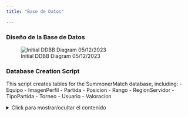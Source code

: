 ```yaml
---
title: "Base de Datos"

---
```


### Diseño de la Base de Datos

![Initial DDBB Diagram 05/12/2023](../img/DiagramDDBB.jpeg)


### Database Creation Script

  This script creates tables for the SummonerMatch database, including:
  - Equipo
  - ImagenPerfil
  - Partida
  - Posicion
  - Rango
  - RegionServidor
  - TipoPartida
  - Torneo
  - Usuario
  - Valoracion

<details>
  <summary>Click para mostrar/ocultar el contenido</summary>
  
  ```{#lst-sql-script .sql lst-cap="Database Creation Script" lst-lang="sql"}
/*
  Database Creation Script

  This script creates tables for the SummonerMatch database, including:
  - Equipo
  - ImagenPerfil
  - Partida
  - Posicion
  - Rango
  - RegionServidor
  - TipoPartida
  - Torneo
  - Usuario
  - Valoracion

  Please note that this script assumes the existence of other referenced tables.
  Make sure to review and modify the script as needed for your specific database environment.
*/
/* SQL Script Content Goes Here */
USE [SummonerMatch]
GO
/****** Object:  Table [dbo].[Equipo]    Script Date: 05/12/2023 17:53:05 ******/
SET ANSI_NULLS ON
GO
SET QUOTED_IDENTIFIER ON
GO
CREATE TABLE [dbo].[Equipo](
	[idEquipo] [int] IDENTITY(1,1) NOT NULL,
	[posicionTop] [bit] NULL,
	[posicionMid] [bit] NULL,
	[posicionJungla] [bit] NULL,
	[posicionSupport] [bit] NULL,
	[posicionAdc] [bit] NULL,
	[fkRangoEquipo] [int] NULL,
	[fkIdPartida] [int] NULL,
 CONSTRAINT [PK_Equipo] PRIMARY KEY CLUSTERED 
(
	[idEquipo] ASC
)WITH (PAD_INDEX = OFF, STATISTICS_NORECOMPUTE = OFF, IGNORE_DUP_KEY = OFF, ALLOW_ROW_LOCKS = ON, ALLOW_PAGE_LOCKS = ON, OPTIMIZE_FOR_SEQUENTIAL_KEY = OFF) ON [PRIMARY]
) ON [PRIMARY]
GO
/****** Object:  Table [dbo].[ImagenPerfil]    Script Date: 05/12/2023 17:53:05 ******/
SET ANSI_NULLS ON
GO
SET QUOTED_IDENTIFIER ON
GO
CREATE TABLE [dbo].[ImagenPerfil](
	[idImagenPerfil] [int] IDENTITY(1,1) NOT NULL,
	[archivoImagen] [varbinary](max) NOT NULL,
 CONSTRAINT [PK_ImagenPerfil] PRIMARY KEY CLUSTERED 
(
	[idImagenPerfil] ASC
)WITH (PAD_INDEX = OFF, STATISTICS_NORECOMPUTE = OFF, IGNORE_DUP_KEY = OFF, ALLOW_ROW_LOCKS = ON, ALLOW_PAGE_LOCKS = ON, OPTIMIZE_FOR_SEQUENTIAL_KEY = OFF) ON [PRIMARY]
) ON [PRIMARY] TEXTIMAGE_ON [PRIMARY]
GO
/****** Object:  Table [dbo].[Partida]    Script Date: 05/12/2023 17:53:05 ******/
SET ANSI_NULLS ON
GO
SET QUOTED_IDENTIFIER ON
GO
CREATE TABLE [dbo].[Partida](
	[idPartida] [int] IDENTITY(1,1) NOT NULL,
	[horaCreacion] [time](2) NOT NULL,
	[horaExpiracion] [time](2) NOT NULL,
	[fkIdCreador] [int] NOT NULL,
	[fkTipoPartida] [int] NOT NULL,
	[fkIdTorneo] [int] NULL,
 CONSTRAINT [PK_CardPartida] PRIMARY KEY CLUSTERED 
(
	[idPartida] ASC
)WITH (PAD_INDEX = OFF, STATISTICS_NORECOMPUTE = OFF, IGNORE_DUP_KEY = OFF, ALLOW_ROW_LOCKS = ON, ALLOW_PAGE_LOCKS = ON, OPTIMIZE_FOR_SEQUENTIAL_KEY = OFF) ON [PRIMARY]
) ON [PRIMARY]
GO
/****** Object:  Table [dbo].[Posicion]    Script Date: 05/12/2023 17:53:05 ******/
SET ANSI_NULLS ON
GO
SET QUOTED_IDENTIFIER ON
GO
CREATE TABLE [dbo].[Posicion](
	[idPosicion] [int] IDENTITY(1,1) NOT NULL,
	[nombrePosicion] [varchar](50) NOT NULL,
 CONSTRAINT [PK_posicion] PRIMARY KEY CLUSTERED 
(
	[idPosicion] ASC
)WITH (PAD_INDEX = OFF, STATISTICS_NORECOMPUTE = OFF, IGNORE_DUP_KEY = OFF, ALLOW_ROW_LOCKS = ON, ALLOW_PAGE_LOCKS = ON, OPTIMIZE_FOR_SEQUENTIAL_KEY = OFF) ON [PRIMARY]
) ON [PRIMARY]
GO
/****** Object:  Table [dbo].[Rango]    Script Date: 05/12/2023 17:53:05 ******/
SET ANSI_NULLS ON
GO
SET QUOTED_IDENTIFIER ON
GO
CREATE TABLE [dbo].[Rango](
	[idRango] [int] IDENTITY(1,1) NOT NULL,
	[nombreRango] [varchar](50) NOT NULL,
 CONSTRAINT [PK_Rango] PRIMARY KEY CLUSTERED 
(
	[idRango] ASC
)WITH (PAD_INDEX = OFF, STATISTICS_NORECOMPUTE = OFF, IGNORE_DUP_KEY = OFF, ALLOW_ROW_LOCKS = ON, ALLOW_PAGE_LOCKS = ON, OPTIMIZE_FOR_SEQUENTIAL_KEY = OFF) ON [PRIMARY]
) ON [PRIMARY]
GO
/****** Object:  Table [dbo].[RegionServidor]    Script Date: 05/12/2023 17:53:05 ******/
SET ANSI_NULLS ON
GO
SET QUOTED_IDENTIFIER ON
GO
CREATE TABLE [dbo].[RegionServidor](
	[idRegionServidor] [int] IDENTITY(1,1) NOT NULL,
	[nombreRegion] [varchar](50) NOT NULL,
 CONSTRAINT [PK_regionServidor] PRIMARY KEY CLUSTERED 
(
	[idRegionServidor] ASC
)WITH (PAD_INDEX = OFF, STATISTICS_NORECOMPUTE = OFF, IGNORE_DUP_KEY = OFF, ALLOW_ROW_LOCKS = ON, ALLOW_PAGE_LOCKS = ON, OPTIMIZE_FOR_SEQUENTIAL_KEY = OFF) ON [PRIMARY]
) ON [PRIMARY]
GO
/****** Object:  Table [dbo].[TipoPartida]    Script Date: 05/12/2023 17:53:05 ******/
SET ANSI_NULLS ON
GO
SET QUOTED_IDENTIFIER ON
GO
CREATE TABLE [dbo].[TipoPartida](
	[idTipoPartida] [int] IDENTITY(1,1) NOT NULL,
	[nombreTipo] [varchar](50) NOT NULL,
 CONSTRAINT [PK_TipoPartida] PRIMARY KEY CLUSTERED 
(
	[idTipoPartida] ASC
)WITH (PAD_INDEX = OFF, STATISTICS_NORECOMPUTE = OFF, IGNORE_DUP_KEY = OFF, ALLOW_ROW_LOCKS = ON, ALLOW_PAGE_LOCKS = ON, OPTIMIZE_FOR_SEQUENTIAL_KEY = OFF) ON [PRIMARY]
) ON [PRIMARY]
GO
/****** Object:  Table [dbo].[Torneo]    Script Date: 05/12/2023 17:53:05 ******/
SET ANSI_NULLS ON
GO
SET QUOTED_IDENTIFIER ON
GO
CREATE TABLE [dbo].[Torneo](
	[idTorneo] [int] IDENTITY(1,1) NOT NULL,
	[nombreTorneo] [varchar](50) NULL,
	[descipcionTorneo] [varchar](255) NULL,
	[cantEquipos] [smallint] NOT NULL,
	[fkIdCreador] [int] NOT NULL,
 CONSTRAINT [PK_Torneo] PRIMARY KEY CLUSTERED 
(
	[idTorneo] ASC
)WITH (PAD_INDEX = OFF, STATISTICS_NORECOMPUTE = OFF, IGNORE_DUP_KEY = OFF, ALLOW_ROW_LOCKS = ON, ALLOW_PAGE_LOCKS = ON, OPTIMIZE_FOR_SEQUENTIAL_KEY = OFF) ON [PRIMARY]
) ON [PRIMARY]
GO
/****** Object:  Table [dbo].[Usuario]    Script Date: 05/12/2023 17:53:05 ******/
SET ANSI_NULLS ON
GO
SET QUOTED_IDENTIFIER ON
GO
CREATE TABLE [dbo].[Usuario](
	[idUsuario] [int] IDENTITY(1,1) NOT NULL,
	[admin] [bit] NOT NULL,
	[userName] [varchar](50) NOT NULL,
	[nickName] [varchar](50) NOT NULL,
	[email] [varchar](50) NOT NULL,
	[password] [varchar](50) NOT NULL,
	[fkRegionServidor] [int] NULL,
	[fkRango] [int] NULL,
	[fkPosicion] [int] NULL,
	[fkImagenPerfil] [int] NOT NULL,
	[fkIdEquipo] [int] NULL,
 CONSTRAINT [PK_usuario] PRIMARY KEY CLUSTERED 
(
	[idUsuario] ASC
)WITH (PAD_INDEX = OFF, STATISTICS_NORECOMPUTE = OFF, IGNORE_DUP_KEY = OFF, ALLOW_ROW_LOCKS = ON, ALLOW_PAGE_LOCKS = ON, OPTIMIZE_FOR_SEQUENTIAL_KEY = OFF) ON [PRIMARY]
) ON [PRIMARY]
GO
/****** Object:  Table [dbo].[Valoracion]    Script Date: 05/12/2023 17:53:05 ******/
SET ANSI_NULLS ON
GO
SET QUOTED_IDENTIFIER ON
GO
CREATE TABLE [dbo].[Valoracion](
	[idValoracion] [int] IDENTITY(1,1) NOT NULL,
	[media] [float] NOT NULL,
	[numValoraciones] [int] NOT NULL,
	[fkIdUsuario] [int] NOT NULL,
 CONSTRAINT [PK_Valoracion] PRIMARY KEY CLUSTERED 
(
	[idValoracion] ASC
)WITH (PAD_INDEX = OFF, STATISTICS_NORECOMPUTE = OFF, IGNORE_DUP_KEY = OFF, ALLOW_ROW_LOCKS = ON, ALLOW_PAGE_LOCKS = ON, OPTIMIZE_FOR_SEQUENTIAL_KEY = OFF) ON [PRIMARY]
) ON [PRIMARY]
GO
ALTER TABLE [dbo].[Usuario] ADD  CONSTRAINT [DF_usuario_admin]  DEFAULT ((0)) FOR [admin]
GO
ALTER TABLE [dbo].[Valoracion] ADD  CONSTRAINT [DF_Table_1_numVotos]  DEFAULT ((0)) FOR [media]
GO
ALTER TABLE [dbo].[Valoracion] ADD  CONSTRAINT [DF_Valoracion_numValoraciones]  DEFAULT ((0)) FOR [numValoraciones]
GO
ALTER TABLE [dbo].[Equipo]  WITH CHECK ADD  CONSTRAINT [FK_Equipo_Partida] FOREIGN KEY([fkIdPartida])
REFERENCES [dbo].[Partida] ([idPartida])
GO
ALTER TABLE [dbo].[Equipo] CHECK CONSTRAINT [FK_Equipo_Partida]
GO
ALTER TABLE [dbo].[Equipo]  WITH CHECK ADD  CONSTRAINT [FK_Equipo_Rango] FOREIGN KEY([fkRangoEquipo])
REFERENCES [dbo].[Rango] ([idRango])
GO
ALTER TABLE [dbo].[Equipo] CHECK CONSTRAINT [FK_Equipo_Rango]
GO
ALTER TABLE [dbo].[Usuario]  WITH CHECK ADD  CONSTRAINT [FK_Usuario_Equipo] FOREIGN KEY([fkIdEquipo])
REFERENCES [dbo].[Equipo] ([idEquipo])
GO
ALTER TABLE [dbo].[Usuario] CHECK CONSTRAINT [FK_Usuario_Equipo]
GO
ALTER TABLE [dbo].[Usuario]  WITH CHECK ADD  CONSTRAINT [FK_usuario_ImagenPerfil] FOREIGN KEY([fkImagenPerfil])
REFERENCES [dbo].[ImagenPerfil] ([idImagenPerfil])
GO
ALTER TABLE [dbo].[Usuario] CHECK CONSTRAINT [FK_usuario_ImagenPerfil]
GO
ALTER TABLE [dbo].[Usuario]  WITH CHECK ADD  CONSTRAINT [FK_usuario_posicion] FOREIGN KEY([fkPosicion])
REFERENCES [dbo].[Posicion] ([idPosicion])
GO
ALTER TABLE [dbo].[Usuario] CHECK CONSTRAINT [FK_usuario_posicion]
GO
ALTER TABLE [dbo].[Usuario]  WITH CHECK ADD  CONSTRAINT [FK_usuario_Rango] FOREIGN KEY([fkRango])
REFERENCES [dbo].[Rango] ([idRango])
GO
ALTER TABLE [dbo].[Usuario] CHECK CONSTRAINT [FK_usuario_Rango]
GO
ALTER TABLE [dbo].[Usuario]  WITH CHECK ADD  CONSTRAINT [FK_usuario_regionServidor] FOREIGN KEY([fkRegionServidor])
REFERENCES [dbo].[RegionServidor] ([idRegionServidor])
GO
ALTER TABLE [dbo].[Usuario] CHECK CONSTRAINT [FK_usuario_regionServidor]
GO
ALTER TABLE [dbo].[Valoracion]  WITH CHECK ADD  CONSTRAINT [FK_Valoracion_usuario] FOREIGN KEY([fkIdUsuario])
REFERENCES [dbo].[Usuario] ([idUsuario])
GO
ALTER TABLE [dbo].[Valoracion] CHECK CONSTRAINT [FK_Valoracion_usuario]
GO
```
</details>
